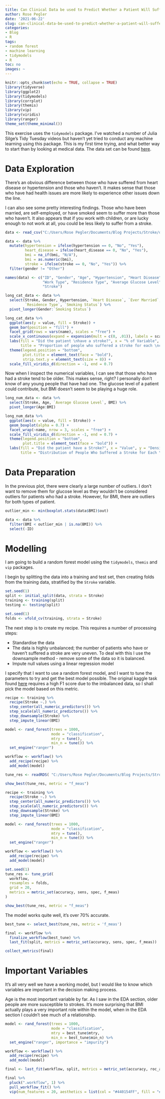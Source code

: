 ```yaml
---
title: Can Clinical Data be used to Predict Whether a Patient Will Suffer a Stroke?
author: Rose Pegler
date: '2021-06-22'
slug: can-clinical-data-be-used-to-predict-whether-a-patient-will-suffer-a-stroke
categories:
- Blog
- R
tags:
- random forest
- machine learning
- tidymodels
- R
toc: no
images: ~
---
```

  
```r
knitr::opts_chunk$set(echo = TRUE, collapse = TRUE)
library(tidyverse)
library(ggplot2)
library(tidymodels)
library(corrplot)
library(themis)
library(vip)
library(viridis)
library(ranger)
theme_set(theme_minimal())
```

This exercise uses the `tidymodels` package. I've watched a number of Julia Silge's Tidy Tuesday videos but haven't yet tried to conduct any machine learning using this package. This is my first time trying, and what better way to start than by looking at medical data. The data set can be found [here](https://www.kaggle.com/fedesoriano/stroke-prediction-dataset).

# Data Exploration

There's an obvious difference between those who have suffered from heart disease or hypertension and those who haven't. It makes sense that those who have had health issues are more likely to experience other issues down the line.

I can also see some pretty interesting findings. Those who have been married, are self-employed, or have smoked seem to suffer more than those who haven't. It also appears that if you work with children, or are lucky enough to not work at all, you could be less likely to suffer from a stroke.

```r
data <- read_csv("C:/Users/Rose Pegler/Documents/Blog Projects/Stroke/data/healthcare-dataset-stroke-data.csv")

data <- data %>%
  mutate(hypertension = ifelse(hypertension == 0, "No", "Yes"),
         heart_disease = ifelse(heart_disease == 0, "No", "Yes"),
         bmi = na_if(bmi, "N/A"),
         bmi = as.numeric(bmi),
         stroke = ifelse(stroke == 0, "No", "Yes")) %>%
  filter(gender != "Other")

names(data) <- c("ID", "Gender", "Age", "Hypertension", "Heart Disease", "Ever Married",
                 "Work Type", "Residence Type", "Average Glucose Level", "BMI", "Smoking Status",
                 "Stroke") 
```


```r
long_cat_data <- data %>%
  select(Stroke, Gender, Hypertension, `Heart Disease`, `Ever Married`, `Work Type`,
         `Residence Type`, `Smoking Status`) %>%
  pivot_longer(Gender:`Smoking Status`)

long_cat_data %>%
  ggplot(aes(y = value, fill = Stroke)) +
  geom_bar(position = "fill") + 
  facet_grid(rows = vars(name), scales = "free") +
  scale_x_continuous(expand = expansion(mult = c(0, .01)), labels = scales::percent) +
  labs(fill = "Did the patient \nhave a stroke?", x = "% of Variable", y = "Variable",
       title = "Proportion of people who suffered a stroke for each \ncategorical variable") +
  theme(legend.position = "bottom",
        plot.title = element_text(face = "bold"),
        strip.text.y = element_text(size = 8)) +
  scale_fill_viridis_d(direction = -1, end = 0.7)
```

Now when I inspect the numerical variables, I can see that those who have had a stroke tend to be older. This makes sense, right? I personally don't know of any young people that have had one. The glucose level of a patient could contribute, but BMI doesn't seem to be playing a huge role.

```r
long_num_data <- data %>%
  select(Stroke, Age, `Average Glucose Level`, BMI) %>%
  pivot_longer(Age:BMI)

long_num_data %>%
  ggplot(aes(x = value, fill = Stroke)) +
  geom_boxplot(alpha = 0.7) +
  facet_wrap(~name, nrow = 3, scales = "free") +
  scale_fill_viridis_d(direction = -1, end = 0.7) +
  theme(legend.position = "bottom",
        plot.title = element_text(face = "bold")) +
  labs(fill = "Did the patient have a Stroke?", x = "Value", y = "Density",
       title = "Distribution of People Who Suffered a Stroke for Each \nNumerical Variable") 
```

# Data Preparation

In the previous plot, there were clearly a large number of outliers. I don't want to remove them for glucose level as they wouldn't be considered outliers for patients who had a stroke. However, for BMI, there are outliers for both types of patient. 

```r
outlier_min <- min(boxplot.stats(data$BMI)$out)

data <- data %>% 
  filter(BMI < outlier_min | is.na(BMI)) %>%
  select(-ID)
```

# Modelling

I am going to build a random forest model using the `tidymodels`, `themis` and `vip` packages.

I begin by splitting the data into a training and test set, then creating folds from the training data, stratified by the `Stroke` variable.

```r
set.seed(1)
split <- initial_split(data, strata = Stroke)
training <- training(split)
testing <- testing(split)

set.seed(1)
folds <- vfold_cv(training, strata = Stroke)
```

The next step is to create my recipe. This requires a number of processing steps:
  
  * Standardise the data
* The data is highly unbalanced; the number of patients who have or haven't suffered a stroke are very uneven. To deal with this I use the downsample method - remove some of the data so it is balanced.
* Impute null values using a linear regression model

I specify that I want to use a random forest model, and I want to tune the parameters to try and get the best model possible. The original kaggle task found [here](https://www.kaggle.com/fedesoriano/stroke-prediction-dataset/tasks?taskId=3281) requires a high F1 score due to the imbalanced data, so I shall pick the model based on this metric.

```r
recipe <- training %>%
  recipe(Stroke ~.) %>%
  step_center(all_numeric_predictors()) %>%
  step_scale(all_numeric_predictors()) %>%
  step_downsample(Stroke) %>%
  step_impute_linear(BMI)

model <- rand_forest(trees = 1000, 
                     mode = "classification",
                     mtry = tune(),
                     min_n = tune()) %>%
  set_engine("ranger")

workflow <- workflow() %>%
  add_recipe(recipe) %>%
  add_model(model)

tune_res <- readRDS( "C:/Users/Rose Pegler/Documents/Blog Projects/Stroke/data/tune_res.rds")

show_best(tune_res, metric = "f_meas")
```


```r
recipe <- training %>%
  recipe(Stroke ~.) %>%
  step_center(all_numeric_predictors()) %>%
  step_scale(all_numeric_predictors()) %>%
  step_downsample(Stroke) %>%
  step_impute_linear(BMI)

model <- rand_forest(trees = 1000, 
                     mode = "classification",
                     mtry = tune(),
                     min_n = tune()) %>%
  set_engine("ranger")

workflow <- workflow() %>%
  add_recipe(recipe) %>%
  add_model(model)

set.seed(1)
tune_res <- tune_grid(
  workflow,
  resamples = folds,
  grid = 20,
  metrics = metric_set(accuracy, sens, spec, f_meas)
)

show_best(tune_res, metric = "f_meas")
```

The model works quite well, it's over 70% accurate.

```r
best_tune <- select_best(tune_res, metric = 'f_meas')

final <- workflow %>%
  finalize_workflow(best_tune) %>%
  last_fit(split, metrics = metric_set(accuracy, sens, spec, f_meas))

collect_metrics(final)
```

# Important Variables

It's all very well we have a working model, but I would like to know which variables are important in the decision making process.

Age is the most important variable by far. As I saw in the EDA section, older people are more susceptible to strokes. It's more surprising that BMI actually plays a very important role within the model, when in the EDA section I couldn't see much of a relationship.

```r
model <- rand_forest(trees = 1000, 
                     mode = "classification",
                     mtry = best_tune$mtry,
                     min_n = best_tune$min_n) %>%
  set_engine("ranger", importance = "impurity")

workflow <- workflow() %>%
  add_recipe(recipe) %>%
  add_model(model)

final <- last_fit(workflow, split, metrics = metric_set(accuracy, roc_auc, f_meas))

final %>%
  pluck(".workflow", 1) %>%   
  pull_workflow_fit() %>% 
  vip(num_features = 20, aesthetics = list(col = "#440154FF", fill = "#440154FF"))

```




